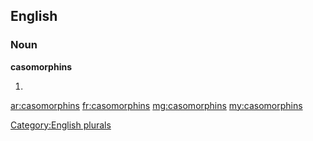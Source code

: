 ==English==

===Noun===
'''casomorphins'''

# {{plural of|[[casomorphin]]}}

[[Category:English plurals]]

[[ar:casomorphins]]
[[fr:casomorphins]]
[[mg:casomorphins]]
[[my:casomorphins]]